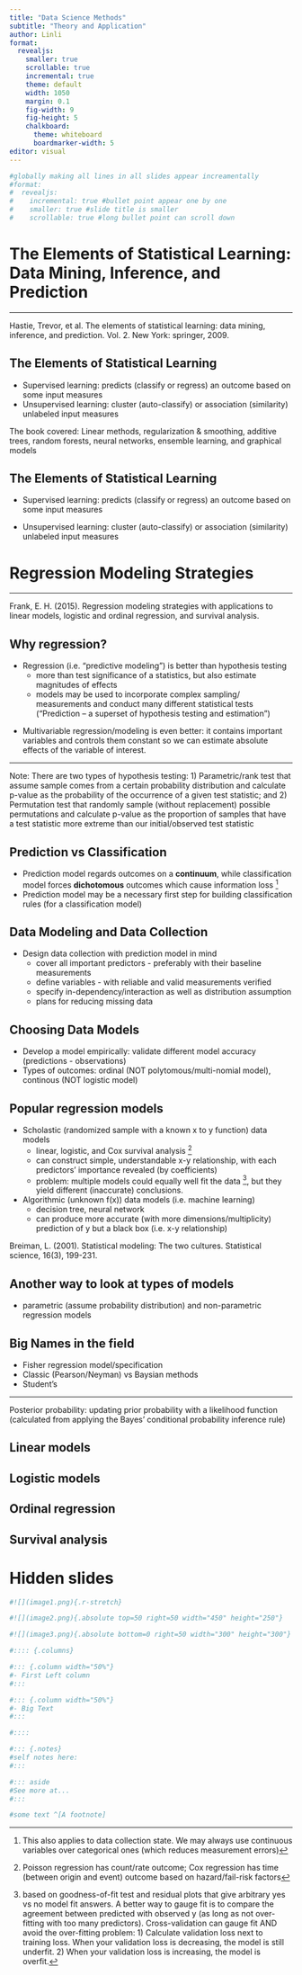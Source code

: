 ```yaml
---
title: "Data Science Methods"
subtitle: "Theory and Application"
author: Linli
format: 
  revealjs:
    smaller: true
    scrollable: true
    incremental: true
    theme: default
    width: 1050
    margin: 0.1
    fig-width: 9
    fig-height: 5
    chalkboard: 
      theme: whiteboard
      boardmarker-width: 5
editor: visual
---
```


```r
#globally making all lines in all slides appear increamentally
#format: 
#  revealjs:
#    incremental: true #bullet point appear one by one
#    smaller: true #slide title is smaller
#    scrollable: true #long bullet point can scroll down
```

# The Elements of Statistical Learning: Data Mining, Inference, and Prediction

::: {.column-margin}
____
Hastie, Trevor, et al. The elements of statistical learning: data mining, inference, and prediction. Vol. 2. New York: springer, 2009.
:::

##  The Elements of Statistical Learning {auto-animate=true}
::: {.nonincremental}
- Supervised learning: predicts (classify or regress) an outcome based on some input measures
- Unsupervised learning: cluster (auto-classify) or association (similarity) unlabeled input measures
:::

::: {.column-margin}
The book covered: Linear methods, regularization & smoothing, additive trees, random forests, neural networks, ensemble learning, and graphical models
:::

##  The Elements of Statistical Learning {auto-animate=true}
::: {.nonincremental}
::: {.fragment .highlight-blue}
- Supervised learning: predicts (classify or regress) an outcome based on some input measures
:::
- Unsupervised learning: cluster (auto-classify) or association (similarity) unlabeled input measures
:::





# Regression Modeling Strategies

::: {.column-margin}
____
Frank, E. H. (2015). Regression modeling strategies with applications to linear models, logistic and ordinal regression, and survival analysis.
:::

## Why regression?

::: {.nonincremental}
- Regression (i.e. "predictive modeling") is better than hypothesis testing 
  - more than test significance of a statistics, but also estimate magnitudes of effects
  - models may be used to incorporate complex sampling/ measurements and conduct many different statistical tests ("Prediction -- a superset of hypothesis testing and estimation")
::: 

::: {.fragment .highlight-blue}
- Multivariable regression/modeling is even better: it contains important variables and controls them constant so we can estimate absolute effects of the variable of interest.
:::

::: {.column-margin}
____
Note: There are two types of hypothesis testing: 1) Parametric/rank test that assume sample comes from a certain probability distribution and calculate p-value as the probability of the occurrence of a given test statistic; and 2) Permutation test that randomly sample (without replacement) possible permutations and calculate p-value as the proportion of samples that have a test statistic more extreme than our initial/observed test statistic
:::


## Prediction vs Classification
- Prediction model regards outcomes on a __continuum__, while classification model forces __dichotomous__ outcomes which cause information loss ^[This also applies to data collection state. We may always use continuous variables over categorical ones (which reduces measurement errors)]
- Prediction model may be a necessary first step for building classification rules (for a classification model)


## Data Modeling and Data Collection
- Design data collection with prediction model in mind
  - cover all important predictors - preferably with their baseline measurements
  - define variables - with reliable and valid measurements verified
  - specify in-dependency/interaction as well as distribution assumption
  - plans for reducing missing data
  
## Choosing Data Models
- Develop a model empirically: validate different model accuracy (predictions - observations)
- Types of outcomes: ordinal (NOT polytomous/multi-nomial model), continous (NOT logistic model)

## Popular regression models
- Scholastic (randomized sample with a known x to y function) data models
  - linear, logistic, and Cox survival analysis ^[Poisson regression has count/rate outcome; Cox regression has time (between origin and event) outcome based on hazard/fail-risk factors]
  - can construct simple, understandable x-y relationship, with each predictors' importance revealed (by coefficients)
  - problem: multiple models could equally well fit the data ^[based on  goodness-of-fit test and residual plots that give arbitrary yes vs no model fit answers. A better way to gauge fit is to compare the agreement between predicted with observed y (as long as not over-fitting with too many predictors). Cross-validation can gauge fit AND avoid the over-fitting problem: 1) Calculate validation loss next to training loss. When your validation loss is decreasing, the model is still underfit. 2) When your validation loss is increasing, the model is overfit.], but they yield different (inaccurate) conclusions.

- Algorithmic (unknown f(x)) data models (i.e. machine learning)
  - decision tree, neural network
  - can produce more accurate (with more dimensions/multiplicity) prediction of y but a black box (i.e. x-y relationship)

:::{.column-margin}
Breiman, L. (2001). Statistical modeling: The two cultures. Statistical science, 16(3), 199-231.
:::

## Another way to look at types of models
- parametric (assume probability distribution) and non-parametric regression models

## Big Names in the field
- Fisher regression model/specification
- Classic (Pearson/Neyman) vs Baysian methods
- Student's 

:::{.column-margin}
____
Posterior probability: updating prior probability with a likelihood function (calculated from applying the Bayes' conditional probability inference rule)
:::

## Linear models

## Logistic models
## Ordinal regression
## Survival analysis









# Hidden slides {visibility="hidden"}

```r
#![](image1.png){.r-stretch}

#![](image2.png){.absolute top=50 right=50 width="450" height="250"}

#![](image3.png){.absolute bottom=0 right=50 width="300" height="300"}
```

```r
#:::: {.columns}

#::: {.column width="50%"}
#- First Left column
#:::

#::: {.column width="50%"}
#- Big Text
#:::

#::::
```

```r
#::: {.notes}
#self notes here: 
#:::

#::: aside
#See more at...
#:::

#some text ^[A footnote]
```


